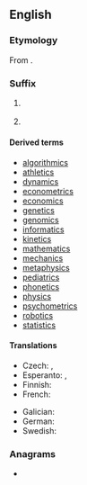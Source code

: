 {{also|ics|ICS|ICs}}
==English==

===Etymology===
From {{m|en|ic||related or pertaining to}}.

===Suffix===
{{en-suffix}}

# {{n-g|Forms nouns referring to fields of knowledge or practice.}}
#: {{synonyms|en|-logy}}
# {{n-g|Forms nouns referring to activities.}}

====Derived terms====
{{suffixsee|en}}
* [[algorithmics]]
* [[athletics]]
* [[dynamics]]
* [[econometrics]]
* [[economics]]
* [[genetics]]
* [[genomics]]
* [[informatics]]
* [[kinetics]]
* [[mathematics]]
* [[mechanics]]
* [[metaphysics]]
* [[pediatrics]]
* [[phonetics]]
* [[physics]]
* [[psychometrics]]
* [[robotics]]
* [[statistics]]

====Translations====
{{trans-top|fields of knowledge or practice}}
* Czech: {{t|cs|-ika}}, {{t|cs|-ie}}
* Esperanto: {{t|eo|-iko}}, {{t|eo|-scienco}}
* Finnish: {{t|fi|-iikka}}
* French: {{t+|fr|-ique}}
{{trans-mid}}
* Galician: {{t|gl|-ica|f}}
* German: {{t+|de|-ik}}
* Swedish: {{t|sv|-tik}}
{{trans-bottom}}

===Anagrams===
* {{anagrams|en|CIS|CSI|SCI|SIC|Sci.|cis|cis-|sci|sci.|sic}}